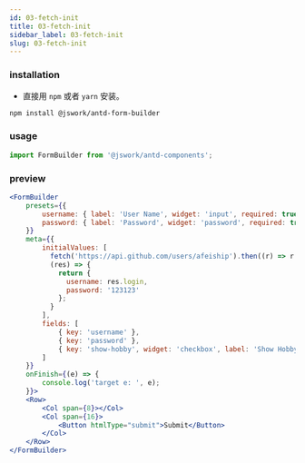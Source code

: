 ```yaml
---
id: 03-fetch-init
title: 03-fetch-init
sidebar_label: 03-fetch-init
slug: 03-fetch-init
---
```


### installation
- 直接用 `npm` 或者 `yarn` 安装。

```bash npm2yarn
npm install @jswork/antd-form-builder
```

### usage
```js
import FormBuilder from '@jswork/antd-components';
```

### preview
```jsx live
<FormBuilder
    presets={{
        username: { label: 'User Name', widget: 'input', required: true },
        password: { label: 'Password', widget: 'password', required: true }
    }}
    meta={{
        initialValues: [
          fetch('https://api.github.com/users/afeiship').then((r) => r.json()),
          (res) => {
            return {
              username: res.login,
              password: '123123'
            };
          }
        ],
        fields: [
            { key: 'username' },
            { key: 'password' },
            { key: 'show-hobby', widget: 'checkbox', label: 'Show Hobby' }
        ]
    }}
    onFinish={(e) => {
        console.log('target e: ', e);
    }}>
    <Row>
        <Col span={8}></Col>
        <Col span={16}>
            <Button htmlType="submit">Submit</Button>
        </Col>
    </Row>
</FormBuilder>
```